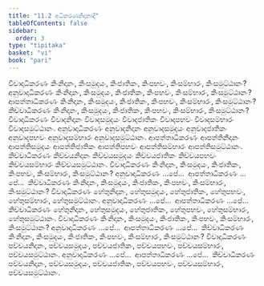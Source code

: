 ```yaml
---
title: "11.2 අධිකරණනිදානාදි"
tableOfContents: false
sidebar:
  order: 3
type: "tipitaka"
basket: "vi"
book: "pari"
---
```



<DynamicBreadcrumb />

<Division number="342" book="pari">

<Paragraph number="1709" book="pari">
විවාදාධිකරණං කිංනිදානං, කිංසමුදයං, කිංජාතිකං, කිංපභවං, කිංසම්භාරං, කිංසමුට්ඨානං? අනුවාදාධිකරණං කිංනිදානං, කිංසමුදයං, කිංජාතිකං, කිංපභවං, කිංසම්භාරං, කිංසමුට්ඨානං? ආපත්තාධිකරණං කිංනිදානං, කිංසමුදයං, කිංජාතිකං, කිංපභවං, කිංසම්භාරං, කිංසමුට්ඨානං? කිච්චාධිකරණං කිංනිදානං, කිංසමුදයං, කිංජාතිකං, කිංපභවං, කිංසම්භාරං, කිංසමුට්ඨානං?
</Paragraph>

<Paragraph number="1710" book="pari">
විවාදාධිකරණං විවාදනිදානං විවාදසමුදයං විවාදජාතිකං විවාදපභවං විවාදසම්භාරං විවාදසමුට්ඨානං. අනුවාදාධිකරණං අනුවාදනිදානං අනුවාදසමුදයං අනුවාදජාතිකං අනුවාදපභවං අනුවාදසම්භාරං අනුවාදසමුට්ඨානං. ආපත්තාධිකරණං ආපත්තිනිදානං ආපත්තිසමුදයං ආපත්තිජාතිකං ආපත්තිපභවං ආපත්තිසම්භාරං ආපත්තිසමුට්ඨානං. කිච්චාධිකරණං කිච්චයනිදානං කිච්චයසමුදයං කිච්චයජාතිකං කිච්චයපභවං කිච්චයසම්භාරං කිච්චයසමුට්ඨානං.
</Paragraph>

<Paragraph number="1711" book="pari">
විවාදාධිකරණං කිංනිදානං, කිංසමුදයං, කිංජාතිකං, කිංපභවං, කිංසම්භාරං, කිංසමුට්ඨානං? අනුවාදාධිකරණං …පේ…  ආපත්තාධිකරණං …පේ…  කිච්චාධිකරණං කිංනිදානං, කිංසමුදයං, කිංජාතිකං, කිංපභවං, කිංසම්භාරං, කිංසමුට්ඨානං?
</Paragraph>

<Paragraph number="1712" book="pari">
විවාදාධිකරණං හේතුනිදානං, හේතුසමුදයං, හේතුජාතිකං, හේතුපභවං, හේතුසම්භාරං, හේතුසමුට්ඨානං. අනුවාදාධිකරණං …පේ…  ආපත්තාධිකරණං …පේ…  කිච්චාධිකරණං හේතුනිදානං, හේතුසමුදයං, හේතුජාතිකං, හේතුපභවං, හේතුසම්භාරං, හේතුසමුට්ඨානං.
</Paragraph>

<Paragraph number="1713" book="pari">
විවාදාධිකරණං කිංනිදානං, කිංසමුදයං, කිංජාතිකං, කිංපභවං, කිංසම්භාරං, කිංසමුට්ඨානං? අනුවාදාධිකරණං …පේ…  ආපත්තාධිකරණං …පේ…  කිච්චාධිකරණං කිංනිදානං, කිංසමුදයං, කිංජාතිකං, කිංපභවං, කිංසම්භාරං, කිංසමුට්ඨානං?
</Paragraph>

<Paragraph number="1714" book="pari">
විවාදාධිකරණං පච්චයනිදානං, පච්චයසමුදයං, පච්චයජාතිකං, පච්චයපභවං, පච්චයසම්භාරං, පච්චයසමුට්ඨානං. අනුවාදාධිකරණං …පේ…  ආපත්තාධිකරණං …පේ…  කිච්චාධිකරණං පච්චයනිදානං, පච්චයසමුදයං, පච්චයජාතිකං, පච්චයපභවං, පච්චයසම්භාරං, පච්චයසමුට්ඨානං.
</Paragraph>
</Division>